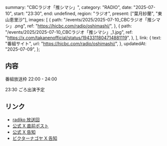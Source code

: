   summary: "CBCラジオ「推シマシ」",
  category: "RADIO",
  date: "2025-07-10",
  start: "23:30",
  end: undefined,
  region: "ラジオ",
  present: ["葉月紗蘭", "東山恵里沙"],
  images: [
    {
      path: "/events/2025/2025-07-10_CBCラジオ「推シマシ」.png",
      ref: "https://hicbc.com/radio/oshimashi/",
    },
    {
      path: "/events/2025/2025-07-10_CBCラジオ「推シマシ」_1.jpg",
      ref: "https://x.com/takanenofficial/status/1943311804714881119",
    },
  ],
  link: {
    text: "番組サイト",
    url: "https://hicbc.com/radio/oshimashi/",
  },
  updatedAt: "2025-07-09",
};

## 内容

番組放送枠 22:00 - 24:00

23:30 ごろ出演予定

## リンク

- [radiko 放送回](https://radiko.jp/share/?sid=CBC&t=20250710220000)
- [公式 X 直前ポスト](https://x.com/takanenofficial/status/1943311804714881119)
- [公式 X 告知](https://x.com/takanenofficial/status/1942871358289195370)
- [ビクターナゴヤ X 告知](https://x.com/victor_nagoya/status/1941995578285543430)
